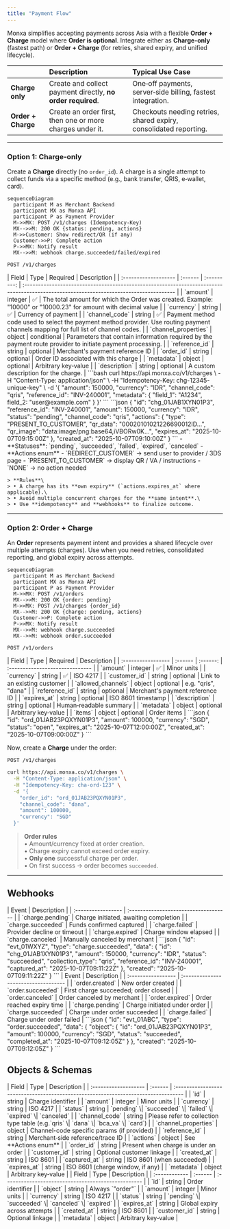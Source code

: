 ```yaml
---
title: "Payment Flow"
---
```


Monxa simplifies accepting payments across Asia with a flexible **Order + Charge** model where **Order is optional**. Integrate either as **Charge-only** (fastest path) or **Order + Charge** (for retries, shared expiry, and unified lifecycle).

|                    | Description                                                 | Typical Use Case                                                  |
| :----------------- | :---------------------------------------------------------- | :---------------------------------------------------------------- |
| **Charge only**    | Create and collect payment directly, **no order required**. | One‑off payments, server‑side billing, fastest integration.       |
| **Order + Charge** | Create an order first, then one or more charges under it.   | Checkouts needing retries, shared expiry, consolidated reporting. |

---

### Option 1: Charge‑only

Create a **Charge** directly (no `order_id`). A charge is a single attempt to collect funds via a specific method (e.g., bank transfer, QRIS, e‑wallet, card).

```mermaid
sequenceDiagram
  participant M as Merchant Backend
  participant MX as Monxa API
  participant P as Payment Provider
  M->>MX: POST /v1/charges (Idempotency-Key)
  MX-->>M: 200 OK {status: pending, actions}
  M->>Customer: Show redirect/QR (if any)
  Customer->>P: Complete action
  P->>MX: Notify result
  MX-->>M: webhook charge.succeeded/failed/expired
```

```http
POST /v1/charges
```

<AccordionGroup>
  <Accordion title="Body Parameters">
    | Field                | Type    | Required    | Description                                                                                                                            |
    | :------------------- | :------ | :---------: | :------------------------------------------------------------------------------------------------------------------------------------- |
    | `amount`             | integer | ✅           | The total amount for which the Order was created. Example: "10000" or "10000.23" for amount with decimal value                         |
    | `currency`           | string  | ✅           | Currency of payment                                                                                                                    |
    | `channel_code`       | string  | ✅           | Payment method code used to select the payment method provider.   Use routing payment channels mapping for full list of channel codes. |
    | `channel_properties` | object  | conditional | Parameters that contain information required by the payment route provider to initiate payment processing.                             |
    | `reference_id`       | string  | optional    | Merchant's payment reference ID                                                                                                        |
    | `order_id`           | string  | optional    | Order ID associated with this charge                                                                                                   |
    | `metadata`           | object  | optional    | Arbitrary key‑value                                                                                                                    |
    | `description`        | string  | optional    | A custom description for the charge.                                                                                                   |
  </Accordion>
  <Accordion title="Example — Charge‑only (QRIS)">
    ```bash
    curl https://api.monxa.co/v1/charges \
      -H "Content-Type: application/json" \
      -H "Idempotency-Key: chg-12345-unique-key" \
      -d '{
        "amount": 150000,
        "currency": "IDR",
        "channel_code": "qris",
        "reference_id": "INV-240001",
        "metadata": { "field_1": "A1234", field_2: "user@example.com" }
      }'
    ```
  </Accordion>
  <Accordion title="Sample Response">
    ```json
    {
      "id": "chg_01JAB1XYN01P3",
      "reference_id": "INV-240001",
      "amount": 150000,
      "currency": "IDR",
      "status": "pending",
      "channel_code": "qris",
      "actions": {
        "type": "PRESENT_TO_CUSTOMER",
        "qr_data": "00020101021226690012ID...",
    	"qr_image": "data:image/png:base64,iVBORw0K...",
        "expires_at": "2025-10-07T09:15:00Z"
      },
      "created_at": "2025-10-07T09:10:00Z"
    }
    ```
  </Accordion>
  <Accordion title="Charge Lifecycle & Actions">
    - **Statuses**: `pending`, `succeeded`, `failed`, `expired`, `canceled`
    - **Actions enum**
      - `REDIRECT_CUSTOMER` → send user to provider / 3DS page
      - `PRESENT_TO_CUSTOMER` → display QR / VA / instructions
      - `NONE` → no action needed

    > **Rules**\
    > • A charge has its **own expiry** (`actions.expires_at` where applicable).\
    > • Avoid multiple concurrent charges for the **same intent**.\
    > • Use **idempotency** and **webhooks** to finalize outcome.
  </Accordion>
</AccordionGroup>

---

### Option 2: Order + Charge

An **Order** represents payment intent and provides a shared lifecycle over multiple attempts (charges). Use when you need retries, consolidated reporting, and global expiry across attempts.

```mermaid
sequenceDiagram
  participant M as Merchant Backend
  participant MX as Monxa API
  participant P as Payment Provider
  M->>MX: POST /v1/orders
  MX-->>M: 200 OK {order: pending}
  M->>MX: POST /v1/charges {order_id}
  MX-->>M: 200 OK {charge: pending, actions}
  Customer->>P: Complete action
  P->>MX: Notify result
  MX-->>M: webhook charge.succeeded
  MX-->>M: webhook order.succeeded
```

```http
POST /v1/orders
```

<AccordionGroup>
  <Accordion title="Body Parameters">
    | Field              | Type    | Required | Description                     |
    | :----------------- | :------ | :------: | :------------------------------ |
    | `amount`           | integer | ✅        | Minor units                     |
    | `currency`         | string  | ✅        | ISO 4217                        |
    | `customer_id`      | string  | optional | Link to an existing customer    |
    | `allowed_channels` | object  | optional | e.g. "qris", "dana"             |
    | `reference_id`     | string  | optional | Merchant's payment reference ID |
    | `expires_at`       | string  | optional | ISO 8601 timestamp              |
    | `description`      | string  | optional | Human‑readable summary          |
    | `metadata`         | object  | optional | Arbitrary key‑value             |
    | `items`            | object  | optional | Order items                     |
  </Accordion>
  <Accordion title="Sample Response">
    ```json
    {
      "id": "ord_01JAB23PQXYN01P3",
      "amount": 100000,
      "currency": "SGD",
      "status": "open",
      "expires_at": "2025-10-07T12:00:00Z",
      "created_at": "2025-10-07T09:00:00Z"
    }
    ```
  </Accordion>
</AccordionGroup>

Now, create a **Charge** under the order:

```http
POST /v1/charges
```

```bash
curl https://api.monxa.co/v1/charges \
  -H "Content-Type: application/json" \
  -H "Idempotency-Key: cha-ord-123" \
  -d '{
    "order_id": "ord_01JAB23PQXYN01P3",
    "channel_code": "dana",
    "amount": 100000,
    "currency": "SGD"
  }'
```

> **Order rules**\
> • Amount/currency fixed at order creation.\
> • Charge expiry cannot exceed order expiry.\
> • **Only one** successful charge per order.\
> • On first success → order becomes `succeeded`.

---

## Webhooks

<AccordionGroup>
  <Accordion title="Charge‑only events">
    | Event              | Description                           |
    | :----------------- | :------------------------------------ |
    | `charge.pending`   | Charge initiated, awaiting completion |
    | `charge.succeeded` | Funds confirmed captured              |
    | `charge.failed`    | Provider decline or timeout           |
    | `charge.expired`   | Charge window elapsed                 |
    | `charge.canceled`  | Manually canceled by merchant         |
  </Accordion>
  <Accordion title="Example — charge.succeeded">
    ```json
    {
    "id": "evt_01WXYZ",
    "type": "charge.succeeded",
    "data": {
    "id": "chg_01JAB1XYN01P3",
    "amount": 150000,
    "currency": "IDR",
    "status": "succeeded",
    "collection_type": "qris",
    "reference_id": "INV-240001",
    "captured_at": "2025-10-07T09:11:22Z"
    },
    "created": "2025-10-07T09:11:22Z"
    }
    ```
  </Accordion>
</AccordionGroup>

<AccordionGroup>
  <Accordion title="Order + Charge events">
    | Event              | Description                          |
    | :----------------- | :----------------------------------- |
    | `order.created`    | New order created                    |
    | `order.succeeded`  | First charge succeeded; order closed |
    | `order.canceled`   | Order canceled by merchant           |
    | `order.expired`    | Order reached expiry time            |
    | `charge.pending`   | Charge initiated under order         |
    | `charge.succeeded` | Charge under order succeeded         |
    | `charge.failed`    | Charge under order failed            |
  </Accordion>
  <Accordion title="Example — order.succeeded">
    ```json
    {
      "id": "evt_01ABC",
      "type": "order.succeeded",
      "data": {
        "object": {
          "id": "ord_01JAB23PQXYN01P3",
          "amount": 100000,
          "currency": "SGD",
          "status": "succeeded",
          "completed_at": "2025-10-07T09:12:05Z"
        }
      },
      "created": "2025-10-07T09:12:05Z"
    }
    ```
  </Accordion>
</AccordionGroup>

## Objects & Schemas

<AccordionGroup>
  <Accordion title="Charge Object">
    | Field                | Type    | Description                                                                        |
    | :------------------- | :------ | :--------------------------------------------------------------------------------- |
    | `id`                 | string  | Charge identifier                                                                  |
    | `amount`             | integer | Minor units                                                                        |
    | `currency`           | string  | ISO 4217                                                                           |
    | `status`             | string  | `pending` \| `succeeded` \| `failed` \| `expired` \| `canceled`                    |
    | `channel_code`       | string  | Please refer to collection type table (e.g.`qris` \| `dana` \| `bca_va` \| `card`) |
    | `channel_properties` | object  | Channel-code specific params (if provided)                                         |
    | `reference_id`       | string  | Merchant‑side reference/trace ID                                                   |
    | `actions`            | object  | See **Actions enum**                                                               |
    | `order_id`           | string  | Present when charge is under an order                                              |
    | `customer_id`        | string  | Optional customer linkage                                                          |
    | `created_at`         | string  | ISO 8601                                                                           |
    | `captured_at`        | string  | ISO 8601 (when succeeded)                                                          |
    | `expires_at`         | string  | ISO 8601 (charge window, if any)                                                   |
    | `metadata`           | object  | Arbitrary key‑value                                                                |
  </Accordion>
  <Accordion title="Order Object">
    | Field         | Type    | Description                                         |
    | :------------ | :------ | :-------------------------------------------------- |
    | `id`          | string  | Order identifier                                    |
    | `object`      | string  | Always `"order"`                                    |
    | `amount`      | integer | Minor units                                         |
    | `currency`    | string  | ISO 4217                                            |
    | `status`      | string  | `pending` \| `succeeded` \| `canceled` \| `expired` |
    | `expires_at`  | string  | Global expiry across attempts                       |
    | `created_at`  | string  | ISO 8601                                            |
    | `customer_id` | string  | Optional linkage                                    |
    | `metadata`    | object  | Arbitrary key‑value                                 |
  </Accordion>
</AccordionGroup>